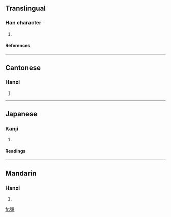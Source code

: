 ==Translingual==
===Han character===
{{Han char|rn=57|rad=弓|as=11|sn=14|four=1625<sub>4</sub>|canj=弓田廿十 (NWTJ)}}
# {{defn|Han|sort=弓11}}
====References====
{{Han ref|kx=0360.310|dkj=09848|dj=0678.210|hdz=21001.210|uh=5F43|ud=24387|bh=E1BF|bd=57791}}
----
==Cantonese==
===Hanzi===
{{yue-hanzi|jyut=|y=bat1}}
# {{defn|Cantonese}}
----
==Japanese==
===Kanji===
{{ja-kanji|grade=|rs=弓11}}
# {{defn|Japanese}} 
====Readings====
{{ja-readings|on=[[ひつ]] (hitsu), [[ひち]] (hichi)|kun=[[いる]] (iru), [[ゆみずる]] (yumizuru)}}
----
==Mandarin==
===Hanzi===
{{cmn-hanzi|pin=[[bì]] (bi4), [[tán]] (tan2)|wg=pi<sup>4</sup>, t'an<sup>2</sup>}}
# {{defn|Mandarin}}

[[fr:彃]]